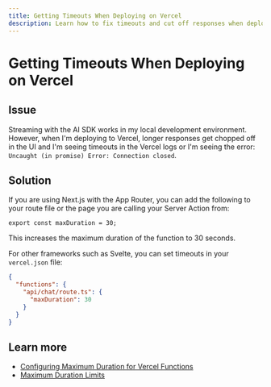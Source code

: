 ```yaml
---
title: Getting Timeouts When Deploying on Vercel
description: Learn how to fix timeouts and cut off responses when deploying to Vercel.
---
```


# Getting Timeouts When Deploying on Vercel

## Issue

Streaming with the AI SDK works in my local development environment.
However, when I'm deploying to Vercel, longer responses get chopped off in the UI and I'm seeing timeouts in the Vercel logs or I'm seeing the error: `Uncaught (in promise) Error: Connection closed`.

## Solution

If you are using Next.js with the App Router, you can add the following to your route file or the page you are calling your Server Action from:

```tsx
export const maxDuration = 30;
```

This increases the maximum duration of the function to 30 seconds.

For other frameworks such as Svelte, you can set timeouts in your `vercel.json` file:

```json
{
  "functions": {
    "api/chat/route.ts": {
      "maxDuration": 30
    }
  }
}
```

## Learn more

- [Configuring Maximum Duration for Vercel Functions](https://vercel.com/docs/functions/configuring-functions/duration)
- [Maximum Duration Limits](https://vercel.com/docs/functions/runtimes#max-duration)
